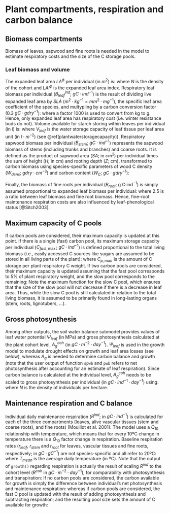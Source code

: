 # Plant compartments, respiration and carbon balance

## Biomass compartments

Biomass of leaves, sapwood and fine roots is needed in the model to estimate respiratory costs and the size of the C storage pools. 

### Leaf biomass and volume

The expanded leaf area $LA^{\phi}$ per individual (in $m^2$) is:
\begin{equation}
LA^{\phi} = 10000 \cdot LAI^{\phi} / N
\end{equation}
where $N$ is the density of the cohort and $LAI^{\phi}$ is the expanded leaf area index. Respiratory leaf biomass per individual ($B^{ind}_{leaf}$; $g C·ind^{-1}$) is the result of dividing live expanded leaf area by $SLA$ ($m^{2} \cdot kg^{-1} = mm^2 \cdot mg^{-1}$), the specific leaf area coefficient of the species, and multypling by a carbon conversion factor (0.3 $gC·g dry^{-1}$):
\begin{equation}
B^{ind}_{leaf} = 0.3 \cdot 1000 \cdot LA^{\phi} / SLA
\end{equation}
where a factor 1000 is used to convert from kg to g. Hence, only expanded leaf area has respiratory cost (i.e. winter resistance buds do not). Volume available for starch storing within leaves per individual (in $l$) is:
\begin{equation}
V^{ind}_{leaf} = LA^{\phi}  \cdot V_{leaf}
\end{equation}
where $V_{leaf}$ is the water storage capacity of leaf tissue per leaf area unit (in $l\cdot m^{-2}$) (see \@ref(plantwaterstoragecapacity)).
Respiratory sapwood biomass per individual ($B_{stem}$; $g C·ind^{-1}$) represents the sapwood biomass of stems (including trunks and branches) and coarse roots. It is defined as the product of sapwood area ($SA$; in $cm^2$) per individual times the sum of height ($H$; in cm) and rooting depth ($Z$; cm), transformed to carbon biomass using species-specific parameters of wood C density  ($W_{dens}$; $g dry·cm^{-3}$) and carbon content ($W_{C}$; $g C · g dry^{-1}$):
\begin{equation}
B_{stem} = SA\cdot (H + Z) \cdot W_{dens} \cdot W_{C}
\end{equation}

Finally, the biomass of fine roots per individual ($B_{root}$; g C·ind$^{-1}$) is simply assumed proportional to expanded leaf biomass per individual:
\begin{equation}
B_{root} = B_{leaf}/2.5
\end{equation}
where 2.5 is a ratio between leaf biomass and fine root biomass. Hence, fine-root maintenance respiration costs are also influenced by leaf-phenological status [@Sitch2003]. 

## Maximum capacity of C pools
If carbon pools are considered, their maximum capacity is updated at this point. If there is a single (fast) carbon pool, its maximum storage capacity per individual ($C_{fast,\max}$; $g C·ind^{-1}$) is defined proportional to the total living biomass (i.e., easily accessed C sources like sugars are assumed to be stored in all living parts of the plant):
\begin{equation}
C_{fast,\max} = C_{p,\max} \cdot (B_{leaf} + B_{stem} + B_{root})
\end{equation}
where $C_{p,\max}$ is the amount of C storage per plant respiratory C weight. If two carbon pools are considered, their maximum capacity is updated assuming that the fast pool corresponds to 5% of plant respiratory weight, and the slow pool corresponds to the remaining:
\begin{eqnarray}
C_{fast,\max} &=& 0.05 \cdot (B_{leaf} + B_{stem} + B_{root})\\
C_{slow,\max} &=& \max \left(C_{slow,\max},\, (C_{p, \max}-0.05) \cdot (B_{leaf} + B_{stem} + B_{root})\right)
\end{eqnarray}
Note the maximum function for the slow C pool, which ensures that the size of the slow pool will not decrease if there is a decrease in leaf area. Thus, while the slow C pool is still calculated in relation to the total living biomass, it is assumed to be primarily found in long-lasting organs (stem, roots, lignotubers, ...).

## Gross photosynthesis

Among other outputs, the soil water balance submodel provides values of leaf water potential $\Psi_{leaf}$ (in MPa) and gross photosynthesis calculated at the plant cohort level, $A_g^{coh}$ (in $g C · m^{-2} · day^{-1}$).  $\Psi_{leaf}$ is used in the growth model to modulate drought effects on growth and leaf area losses (see below), whereas $A_g$ is needed to determine carbon balance and growth (note that the user output of function `spwb` and `pwb` refers to net photosynthesis after accounting for an estimate of leaf respiration). Since carbon balance is calculated at the individual level, $A_g^{coh}$ needs to be scaled to gross photosynthesis per individual (in $g C · ind^{-1} · day^{-1}$) using:
\begin{equation}
A_{g}^{ind} = 10000 \cdot A_g^{coh} / N
\end{equation}
where $N$ is the density of individuals per hectare.

## Maintenance respiration and C balance
Individual daily maintenance respiration ($R^{ind}$; in $g C·ind^{-1}$) is calculated for each of the three compartments (leaves, alive vascular tissues (stem and coarse roots), and fine roots) (Mouillot et al. 2001).  The model uses a $Q_{10}$ relationship with temperature, which means that for every 10ºC change in temperature there is a $Q_{10}$ factor change in respiration. Baseline respiration rates ($r_{leaf}$, $r_{stem}$ and $r_{root}$ for leaves, vascular tissues and fine roots, respectively; in $gC·gC^{-1}$) are not species-specific and all refer to 20ºC:
\begin{eqnarray}
R_{leaf} &=& B_{leaf} \cdot r_{leaf} \cdot Q_{10}^{(T_{mean}-20)/10} \\
R_{stem} &=& B_{stem} \cdot r_{stem} \cdot Q_{10}^{(T_{mean}-20)/10} \\
R_{root} &=& B_{root} \cdot r_{root} \cdot Q_{10}^{(T_{mean}-20)/10} \\
R^{ind} &=& R_{leaf}+R_{stem}+R_{root}
\end{eqnarray}
where $T_{mean}$ is the average daily temperature (in ºC). Note that the output of `growth()` regarding respiration is actually the result of scaling $R^{ind}$ to the cohort level ($R^{coh}$ in $g C · m^{-2} · day^{-1}$), for comparability with photosynthesis and transpiration:
\begin{equation}
R^{coh} =  R^{ind} \cdot N / 10000
\end{equation}
If no carbon pools are considered, the carbon available for growth is simply the difference between individual's net photosynthesis and maintenance respiration:
\begin{equation}
C_{available} = \max(0,\, A_n^{ind} -  R^{ind})
\end{equation}
whereas if carbon pools are considered, the fast C pool is updated with the result of adding photosynthesis and subtracting respiration; and the resulting pool size sets the amount of C available for growth:
\begin{eqnarray}
C_{fast} &=& \max(0,\,C_{fast} + A_n^{ind} -  R^{ind})\\
C_{available} &=& C_{fast}
\end{eqnarray}

